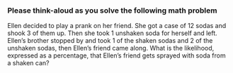 ### Please think-aloud as you solve the following math problem

Ellen decided to play a prank on her friend. She got a case of 12 sodas and shook 3 of them up. Then she took 1 unshaken soda for herself and left. Ellen's brother stopped by and took 1 of the shaken sodas and 2 of the unshaken sodas, then Ellen's friend came along. What is the likelihood, expressed as a percentage, that Ellen's friend gets sprayed with soda from a shaken can?
